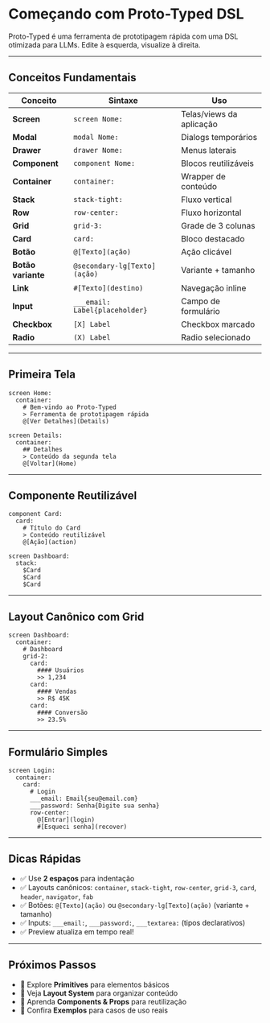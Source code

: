 
# Começando com Proto-Typed DSL


Proto-Typed é uma ferramenta de prototipagem rápida com uma DSL otimizada para LLMs. Edite à esquerda, visualize à direita.

---

## Conceitos Fundamentais

| Conceito      | Sintaxe                        | Uso                      |
|--------------|-------------------------------|--------------------------|
| **Screen**   | `screen Nome:`                | Telas/views da aplicação |
| **Modal**    | `modal Nome:`                 | Dialogs temporários      |
| **Drawer**   | `drawer Nome:`                | Menus laterais           |
| **Component**| `component Nome:`             | Blocos reutilizáveis     |
| **Container**| `container:`                  | Wrapper de conteúdo      |
| **Stack**    | `stack-tight:`                | Fluxo vertical           |
| **Row**      | `row-center:`                 | Fluxo horizontal         |
| **Grid**     | `grid-3:`                     | Grade de 3 colunas       |
| **Card**     | `card:`                       | Bloco destacado          |
| **Botão**    | `@[Texto](ação)`              | Ação clicável            |
| **Botão variante** | `@secondary-lg[Texto](ação)` | Variante + tamanho      |
| **Link**     | `#[Texto](destino)`           | Navegação inline         |
| **Input**    | `___email: Label{placeholder}`| Campo de formulário      |
| **Checkbox** | `[X] Label`                   | Checkbox marcado         |
| **Radio**    | `(X) Label`                   | Radio selecionado        |

---

## Primeira Tela

<DslExample title="Duas Telas" description="Navegação entre telas com botões">

```dsl
screen Home:
  container:
    # Bem-vindo ao Proto-Typed
    > Ferramenta de prototipagem rápida
    @[Ver Detalhes](Details)

screen Details:
  container:
    ## Detalhes
    > Conteúdo da segunda tela
    @[Voltar](Home)
```

</DslExample>

---

## Componente Reutilizável

<DslExample title="Componente" description="Declare uma vez, use em qualquer lugar">

```dsl
component Card:
  card:
    # Título do Card
    > Conteúdo reutilizável
    @[Ação](action)

screen Dashboard:
  stack:
    $Card
    $Card
    $Card
```

</DslExample>

---

## Layout Canônico com Grid

<DslExample title="Grid de Cards" description="Organize elementos em grade">

```dsl
screen Dashboard:
  container:
    # Dashboard
    grid-2:
      card:
        #### Usuários
        >> 1,234
      card:
        #### Vendas
        >> R$ 45K
      card:
        #### Conversão
        >> 23.5%
```

</DslExample>

---

## Formulário Simples

<DslExample title="Login" description="Inputs e botões">

```dsl
screen Login:
  container:
    card:
      # Login
      ___email: Email{seu@email.com}
      ___password: Senha{Digite sua senha}
      row-center:
        @[Entrar](login)
        #[Esqueci senha](recover)
```

</DslExample>

---

## Dicas Rápidas

- ✅ Use **2 espaços** para indentação
- ✅ Layouts canônicos: `container`, `stack-tight`, `row-center`, `grid-3`, `card`, `header`, `navigator`, `fab`
- ✅ Botões: `@[Texto](ação)` ou `@secondary-lg[Texto](ação)` (variante + tamanho)
- ✅ Inputs: `___email:`, `___password:`, `___textarea:` (tipos declarativos)
- ✅ Preview atualiza em tempo real!

---

## Próximos Passos

- 📖 Explore **Primitives** para elementos básicos
- 🎨 Veja **Layout System** para organizar conteúdo
- 🧩 Aprenda **Components & Props** para reutilização
- 🎯 Confira **Exemplos** para casos de uso reais
